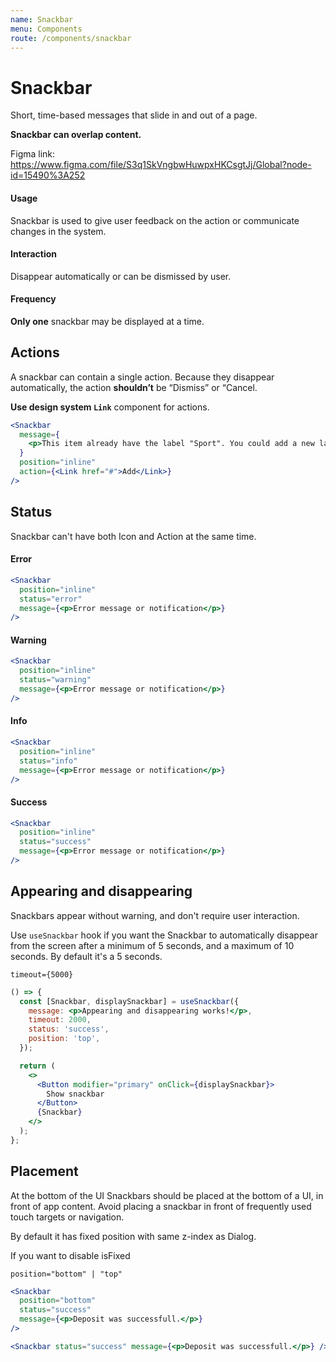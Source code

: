 ```yaml
---
name: Snackbar
menu: Components
route: /components/snackbar
---
```



# Snackbar

Short, time-based messages that slide in and out of a page.

**Snackbar can overlap content.**

Figma link: https://www.figma.com/file/S3q1SkVngbwHuwpxHKCsgtJj/Global?node-id=15490%3A252

#### Usage

Snackbar is used to give user feedback on the action or communicate changes in the system.

#### Interaction

Disappear automatically or can be dismissed by user.

#### Frequency

**Only one** snackbar may be displayed at a time.

## Actions

A snackbar can contain a single action. Because they disappear automatically, the action **shouldn’t** be “Dismiss” or “Cancel.

**Use design system `Link`** component for actions.

```jsx react-live
<Snackbar
  message={
    <p>This item already have the label "Sport". You could add a new label.</p>
  }
  position="inline"
  action={<Link href="#">Add</Link>}
/>
```

## Status

Snackbar can't have both Icon and Action at the same time.

#### Error

```jsx react-live
<Snackbar
  position="inline"
  status="error"
  message={<p>Error message or notification</p>}
/>
```

#### Warning

```jsx react-live
<Snackbar
  position="inline"
  status="warning"
  message={<p>Error message or notification</p>}
/>
```

#### Info

```jsx react-live
<Snackbar
  position="inline"
  status="info"
  message={<p>Error message or notification</p>}
/>
```

#### Success

```jsx react-live
<Snackbar
  position="inline"
  status="success"
  message={<p>Error message or notification</p>}
/>
```

## Appearing and disappearing

Snackbars appear without warning, and don't require user interaction.

Use `useSnackbar` hook if you want the Snackbar to automatically disappear from the screen after a minimum of 5 seconds, and a maximum of 10 seconds.
By default it's a 5 seconds.

`timeout={5000}`

```jsx react-live
() => {
  const [Snackbar, displaySnackbar] = useSnackbar({
    message: <p>Appearing and disappearing works!</p>,
    timeout: 2000,
    status: 'success',
    position: 'top',
  });

  return (
    <>
      <Button modifier="primary" onClick={displaySnackbar}>
        Show snackbar
      </Button>
      {Snackbar}
    </>
  );
};
```

## Placement

At the bottom of the UI
Snackbars should be placed at the bottom of a UI, in front of app content.
Avoid placing a snackbar in front of frequently used touch targets or navigation.

By default it has fixed position with same z-index as Dialog.

If you want to disable isFixed

`position="bottom" | "top"`

```jsx react-live
<Snackbar
  position="bottom"
  status="success"
  message={<p>Deposit was successfull.</p>}
/>
```

```jsx react-live
<Snackbar status="success" message={<p>Deposit was successfull.</p>} />
```

